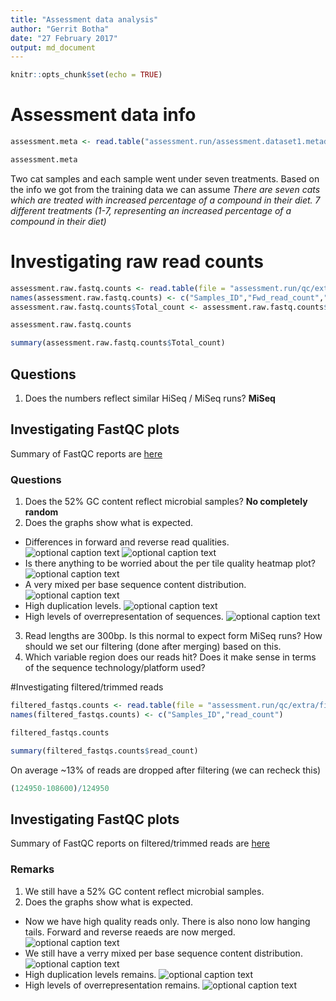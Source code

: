 ```yaml
---
title: "Assessment data analysis"
author: "Gerrit Botha"
date: "27 February 2017"
output: md_document
---
```


```r
knitr::opts_chunk$set(echo = TRUE)
```
# Assessment data info
```r
assessment.meta <- read.table("assessment.run/assessment.dataset1.metadata.tsv",sep ="\t", header = TRUE)
```
```r
assessment.meta
```

Two cat samples and each sample went under seven treatments. Based on the info we got from the training data we can assume *There are seven cats which are treated with increased percentage of a compound in their diet. 7 different treatments (1-7, representing an increased percentage of a compound in their diet)*


# Investigating raw read counts
```r
assessment.raw.fastq.counts <- read.table(file = "assessment.run/qc/extra/raw.fastq.counts", sep = '\t', header = FALSE)
names(assessment.raw.fastq.counts) <- c("Samples_ID","Fwd_read_count","Rev_read_count")
assessment.raw.fastq.counts$Total_count <- assessment.raw.fastq.counts$Fwd_read_count + assessment.raw.fastq.counts$Rev_read_count
```


```r
assessment.raw.fastq.counts
```


```r
summary(assessment.raw.fastq.counts$Total_count)
```

## Questions
1. Does the numbers reflect similar HiSeq / MiSeq runs? **MiSeq**

## Investigating FastQC plots

Summary of FastQC reports are [here](http://web.cbio.uct.ac.za/~gerrit/16Snodeassessment/assessment.run/qc/fastqc/fastqc_plots.htm) 

### Questions
1. Does the 52% GC content reflect microbial samples? **No completely random** 
2. Does the graphs show what is expected.
  + Differences in forward and reverse read qualities.
![optional caption text](figures/r1_qual.png)
![optional caption text](figures/r2_qual.png)
 + Is there anything to be worried about the per tile quality heatmap plot?
![optional caption text](figures/per_tile_sequence_quality.png)
 + A very mixed per base sequence content distribution.
 ![optional caption text](figures/per_base_sequence_content.png)
 + High duplication levels.
 ![optional caption text](figures/duplication_levels.png)
 + High levels of overrepresentation of sequences.
 ![optional caption text](figures/overrepressented_sequences.png)
3. Read lengths are 300bp. Is this normal to expect form MiSeq runs? How should we set our filtering (done after merging) based on this.
4. Which variable region does our reads hit? Does it make sense in terms of the sequence technology/platform used?


#Investigating filtered/trimmed reads

```r
filtered_fastqs.counts <- read.table(file = "assessment.run/qc/extra/filtered_3.fastq.counts", sep = "\t", header = FALSE)
names(filtered_fastqs.counts) <- c("Samples_ID","read_count")
```


```r
filtered_fastqs.counts
```


```r
summary(filtered_fastqs.counts$read_count)
```

On average ~13% of reads are dropped after filtering (we can recheck this)

```r
(124950-108600)/124950
```

## Investigating FastQC plots

Summary of FastQC reports on filtered/trimmed reads are [here](http://web.cbio.uct.ac.za/~gerrit/16Snodeassessment/assessment.run/qc/fastqc.filtered_3/fastqc_plots.htm)

### Remarks
1. We still have a 52% GC content reflect microbial samples.
2. Does the graphs show what is expected.
 + Now we have high quality reads only. There is also nono low hanging tails. Forward and reverse reaeds are now merged.
![optional caption text](figures/after_filtering_and_trimming/qual.png)
 + We still have a verry mixed per base sequence content distribution.
![optional caption text](figures/after_filtering_and_trimming/per_base_sequence_content.png)
 + High duplication levels remains.
![optional caption text](figures/after_filtering_and_trimming/duplication_levels.png)
 + High levels of overrepresentation remains.
![optional caption text](figures/after_filtering_and_trimming/overrepressented_sequences.png)